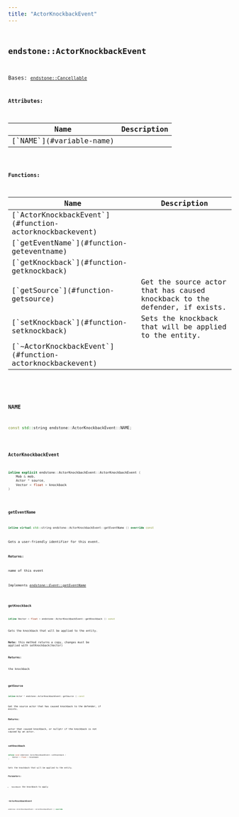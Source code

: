 ```yaml
---
title: "ActorKnockbackEvent"
---
```


## <code className="doc-symbol doc-symbol-class"/> endstone::ActorKnockbackEvent

Bases: [`endstone::Cancellable`](classendstone_1_1_cancellable.md)









**Attributes:**

<table>
<thead>
   <tr>
      <th>Name</th>
      <th>Description</th>
   </tr>
</thead>
<tbody>
<tr key="classendstone_1_1_actor_knockback_event_1a3612ace20ee9b1d15cc5d3f65aef90a0">
    <td>[`NAME`](#variable-name)</td>
    <td></td>
</tr>
</tbody>
</table>






**Functions:**

<table>
<thead>
   <tr>
      <th>Name</th>
      <th>Description</th>
   </tr>
</thead>
<tbody>
<tr key="classendstone_1_1_actor_knockback_event_1acd617a2d1ffb56c3b9a479d4ddb080a5">
    <td>[`ActorKnockbackEvent`](#function-actorknockbackevent)</td>
    <td></td>
</tr>
<tr key="classendstone_1_1_actor_knockback_event_1a6b3eee184de0d29360031cf48680c25a">
    <td>[`getEventName`](#function-geteventname)</td>
    <td></td>
</tr>
<tr key="classendstone_1_1_actor_knockback_event_1a7ec5c1018eb0c66d7143796837ebfff0">
    <td>[`getKnockback`](#function-getknockback)</td>
    <td></td>
</tr>
<tr key="classendstone_1_1_actor_knockback_event_1a4dc601b2fc54d46ef20821a75035cd2e">
    <td>[`getSource`](#function-getsource)</td>
    <td>Get the source actor that has caused knockback to the defender, if exists.</td>
</tr>
<tr key="classendstone_1_1_actor_knockback_event_1a17876ee6a06028878ff098bec3bb20f1">
    <td>[`setKnockback`](#function-setknockback)</td>
    <td>Sets the knockback that will be applied to the entity.</td>
</tr>
<tr key="classendstone_1_1_actor_knockback_event_1a2c59d36dbcf12d782d927acc211ef292">
    <td>[`~ActorKnockbackEvent`](#function-actorknockbackevent)</td>
    <td></td>
</tr>
</tbody>
</table>

### <code className="doc-symbol doc-symbol-variable"/> NAME

```cpp
const std::string endstone::ActorKnockbackEvent::NAME;
```


### <code className="doc-symbol doc-symbol-function"/> ActorKnockbackEvent

```cpp
inline explicit endstone::ActorKnockbackEvent::ActorKnockbackEvent (
    Mob & mob,
    Actor * source,
    Vector < float > knockback
) 
```


### <code className="doc-symbol doc-symbol-function"/> getEventName

```cpp
inline virtual std::string endstone::ActorKnockbackEvent::getEventName () override const
```


Gets a user-friendly identifier for this event.




**Returns:**

name of this event 





        
Implements [*endstone::Event::getEventName*](classendstone_1_1_event.md#function-geteventname)

### <code className="doc-symbol doc-symbol-function"/> getKnockback

```cpp
inline Vector < float > endstone::ActorKnockbackEvent::getKnockback () const
```


Gets the knockback that will be applied to the entity.


**Note:** this method returns a copy, changes must be applied with setKnockback(Vector)




**Returns:**

the knockback 





        
### <code className="doc-symbol doc-symbol-function"/> getSource

```cpp
inline Actor * endstone::ActorKnockbackEvent::getSource () const
```

Get the source actor that has caused knockback to the defender, if exists.



**Returns:**

actor that caused knockback, or nullptr if the knockback is not caused by an actor. 





        
### <code className="doc-symbol doc-symbol-function"/> setKnockback

```cpp
inline void endstone::ActorKnockbackEvent::setKnockback (
    Vector < float > knockback
) 
```

Sets the knockback that will be applied to the entity.



**Parameters:**


* `knockback` the knockback to apply 




        
### <code className="doc-symbol doc-symbol-function"/> ~ActorKnockbackEvent

```cpp
endstone::ActorKnockbackEvent::~ActorKnockbackEvent () override
```

